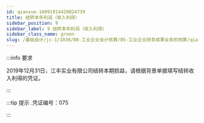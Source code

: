 ---
id: qianxue-16091914420824739
title: 结转本年利润（收入利得）
sidebar_position: 9
sidebar_label: 9 结转本年利润（收入利得）
sidebar_class_name: green
slug: /基础会计/jc-1/1030/08-工业企业会计核算/05-工业企业财务成果业务的核算/qianxue-1609181235406197187/qianxue-16091914420824739/结转本年利润（收入利得）
---

:::info 要求

2019年12月31日，江丰实业有限公司结转本期损益，请根据背景单据填写结转收入利得的凭证。

:::

:::tip 提示
  .凭证编号：075 
:::
